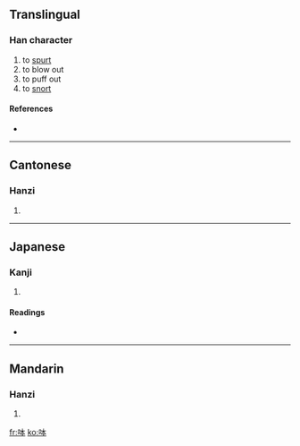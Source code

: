 ==Translingual==

===Han character===
{{Han char|rn=30|rad=口|as=05|sn=8|four=6503<sub>0</sub>|canj=口木一 (RDM)}}

# to [[spurt]]
# to blow out
# to puff out
# to [[snort]]

====References====
* {{Han ref|kx=0181.230|dkj=03428|hdz=10598.070|uh=5460|ud=21600|bh=CBEB|bd=52203}}

----

==Cantonese==

===Hanzi===
{{yue-hanzi|jyut=|y=pan3}}

# {{defn|Cantonese}}

----

==Japanese==

===Kanji===
{{ja-kanji|grade=|rs=口05}}

# {{defn|Japanese}}

====Readings====
* {{ja-readings|on=[[ほん]] (hon)|kun=}}

----

==Mandarin==

===Hanzi===
{{cmn-hanzi|pin=[[pēn]] ([[pen1]])|wg=p'en<sup>1</sup>}}

# {{defn|Mandarin}}

[[fr:呠]]
[[ko:呠]]